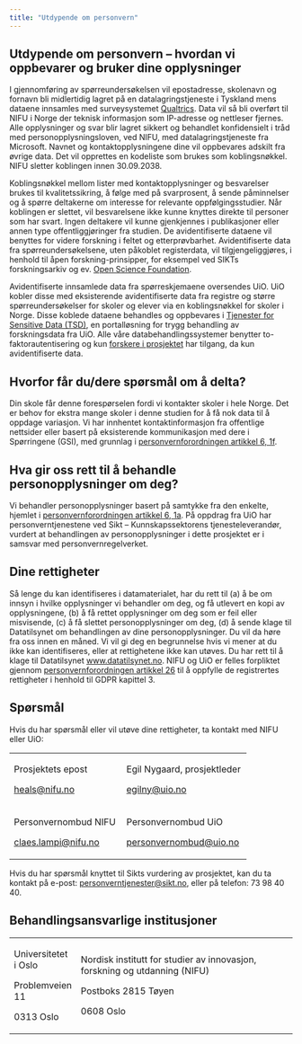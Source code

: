 ```yaml
---
title: "Utdypende om personvern"
---
```


## Utdypende om personvern – hvordan vi oppbevarer og bruker dine opplysninger

I gjennomføring av spørreundersøkelsen vil epostadresse, skolenavn og fornavn bli midlertidig lagret på en datalagringstjeneste i Tyskland mens dataene innsamles med surveysystemet [Qualtrics](https://www.qualtrics.com/gdpr/). Data vil så bli overført til NIFU i Norge der teknisk informasjon som IP-adresse og nettleser fjernes. Alle opplysninger og svar blir lagret sikkert og behandlet konfidensielt i tråd med personopplysningsloven, ved NIFU, med datalagringstjeneste fra Microsoft. Navnet og kontaktopplysningene dine vil oppbevares adskilt fra øvrige data. Det vil opprettes en kodeliste som brukes som koblingsnøkkel. NIFU sletter koblingen innen 30.09.2038.

Koblingsnøkkel mellom lister med kontaktopplysninger og besvarelser brukes til kvalitetssikring, å følge med på svarprosent, å sende påminnelser og å spørre deltakerne om interesse for relevante oppfølgingsstudier. Når koblingen er slettet, vil besvarelsene ikke kunne knyttes direkte til personer som har svart. Ingen deltakere vil kunne gjenkjennes i publikasjoner eller annen type offentliggjøringer fra studien. De avidentifiserte dataene vil benyttes for videre forskning i feltet og etterprøvbarhet. Avidentifiserte data fra spørreundersøkelsene, uten påkoblet registerdata, vil tilgjengeliggjøres, i henhold til åpen forskning-prinsipper, for eksempel ved SIKTs forskningsarkiv og ev. [Open Science Foundation](osf.io).

Avidentifiserte innsamlede data fra spørreskjemaene oversendes UiO. UiO kobler disse med eksisterende avidentifiserte data fra registre og større spørreundersøkelser for skoler og elever via en koblingsnøkkel for skoler i Norge. Disse koblede dataene behandles og oppbevares i [Tjenester for Sensitive Data (TSD)](https://www.uio.no/tjenester/it/forskning/sensitiv/), en portalløsning for trygg behandling av forskningsdata fra UiO. Alle våre databehandlingssystemer benytter to-faktorautentisering og kun [forskere i prosjektet](https://www.sv.uio.no/psi/english/research/projects/heals/index.html) har tilgang, da kun avidentifiserte data.

## Hvorfor får du/dere spørsmål om å delta?

Din skole får denne forespørselen fordi vi kontakter skoler i hele Norge. Det er behov for ekstra mange skoler i denne studien for å få nok data til å oppdage variasjon. Vi har innhentet kontaktinformasjon fra offentlige nettsider eller basert på eksisterende kommunikasjon med dere i Spørringene (GSI), med grunnlag i [personvernforordningen artikkel 6, 1f](https://lovdata.no/lov/2018-06-15-38/gdpr/a6).

## Hva gir oss rett til å behandle personopplysninger om deg? 

Vi behandler personopplysninger basert på samtykke fra den enkelte, hjemlet i [personvernforordningen artikkel 6, 1a](https://lovdata.no/lov/2018-06-15-38/gdpr/a6). På oppdrag fra UiO har personverntjenestene ved Sikt – Kunnskapssektorens tjenesteleverandør, vurdert at behandlingen av personopplysninger i dette prosjektet er i samsvar med personvernregelverket. 

## Dine rettigheter

Så lenge du kan identifiseres i datamaterialet, har du rett til (a) å be om innsyn i hvilke opplysninger vi behandler om deg, og få utlevert en kopi av opplysningene, (b) å få rettet opplysninger om deg som er feil eller misvisende, (c) å få slettet personopplysninger om deg, (d) å sende klage til Datatilsynet om behandlingen av dine personopplysninger. Du vil da høre fra oss innen en måned. Vi vil gi deg en begrunnelse hvis vi mener at du ikke kan identifiseres, eller at rettighetene ikke kan utøves. Du har rett til å klage til Datatilsynet [www.datatilsynet.no](http://www.datatilsynet.no). NIFU og UiO er felles forpliktet gjennom [personvernforordningen artikkel 26](https://lovdata.no/lov/2018-06-15-38/gdpr/a26) til å oppfylle de registrertes rettigheter i henhold til GDPR kapittel 3.

## Spørsmål  

Hvis du har spørsmål eller vil utøve dine rettigheter, ta kontakt med NIFU eller UiO:

+----------------------------------------------------+----------------------------------------------------------+
| Prosjektets epost                                  | Egil Nygaard, prosjektleder                              |
|                                                    |                                                          |
| [heals\@nifu.no](mailto:heals@nifu.no)             | [egilny\@uio.no](mailto:egilny@uio.no)                   |
+----------------------------------------------------+----------------------------------------------------------+
| Personvernombud NIFU                               | Personvernombud UiO                                      |
|                                                    |                                                          |
| [claes.lampi\@nifu.no](mailto:claes.lampi@nifu.no) | [personvernombud\@uio.no](mailto:personvernombud@uio.no) |
+----------------------------------------------------+----------------------------------------------------------+

Hvis du har spørsmål knyttet til Sikts vurdering av prosjektet, kan du ta kontakt på e-post: [personverntjenester\@sikt.no](mailto:personverntjenester@sikt.no), eller på telefon: 73 98 40 40. 

## Behandlingsansvarlige institusjoner

+----------------------+----------------------------------------------------------------------------+
| Universitetet i Oslo | Nordisk institutt for studier av innovasjon, forskning og utdanning (NIFU) |
|                      |                                                                            |
| Problemveien 11      | Postboks 2815 Tøyen                                                        |
|                      |                                                                            |
| 0313 Oslo            | 0608 Oslo                                                                  |
+----------------------+----------------------------------------------------------------------------+
